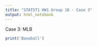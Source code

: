 ```yaml
---
title: "STAT571 HW1 Group 18 - Case 3"
output: html_notebook
---
```



Case 3: MLB
```r
print('Baseball')
```


